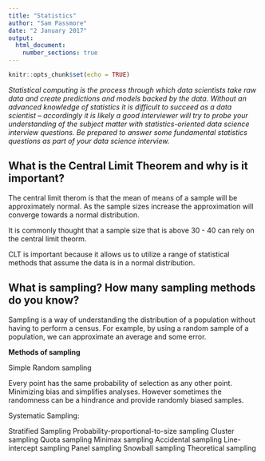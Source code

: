 ```yaml
---
title: "Statistics"
author: "Sam Passmore"
date: "2 January 2017"
output: 
  html_document:
    number_sections: true
---
```


```r
knitr::opts_chunk$set(echo = TRUE)
```

_Statistical computing is the process through which data scientists take raw data and create predictions and models backed by the data. Without an advanced knowledge of statistics it is difficult to succeed as a data scientist – accordingly it is likely a good interviewer will try to probe your understanding of the subject matter with statistics-oriented data science interview questions. Be prepared to answer some fundamental statistics questions as part of your data science interview._

## What is the Central Limit Theorem and why is it important?

The central limit therom is that the mean of means of a sample will be approximately normal. As the sample sizes increase the approximation will converge towards a normal distribution. 

It is commonly thought that a sample size that is above 30 - 40 can rely on the central limit theorm. 

CLT is important because it allows us to utilize a range of statistical methods that assume the data is in a normal distribution. 

## What is sampling? How many sampling methods do you know?

Sampling is a way of understanding the distribution of a population without having to perform a census. For example, by using a random sample of a population, we can approximate an average and some error. 

__Methods of sampling__

Simple Random sampling
  
  Every point has the same probability of selection as any other point. Minimizing bias and simplifies analyses. However sometimes the randomness can be a hindrance and provide randomly biased samples. 
  
Systematic Sampling: 



Stratified Sampling
Probability-proportional-to-size sampling
Cluster sampling
Quota sampling
Minimax sampling
Accidental sampling
Line-intercept sampling
Panel sampling
Snowball sampling
Theoretical sampling

